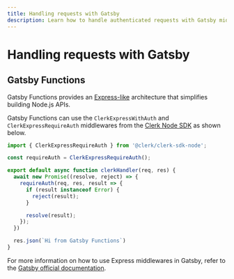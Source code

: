 ```yaml
---
title: Handling requests with Gatsby
description: Learn how to handle authenticated requests with Gatsby middleware using Clerk.
---
```


# Handling requests with Gatsby

## Gatsby Functions

Gatsby Functions provides an [Express-like](https://expressjs.com/) architecture that simplifies building Node.js APIs.

Gatsby Functions can use the `ClerkExpressWithAuth` and `ClerkExpressRequireAuth` middlewares from the [Clerk Node SDK](/docs/backend-requests/handling/nodejs) as shown below.

```js
import { ClerkExpressRequireAuth } from '@clerk/clerk-sdk-node';

const requireAuth = ClerkExpressRequireAuth();

export default async function clerkHandler(req, res) {
  await new Promise((resolve, reject) => {
    requireAuth(req, res, result => {
      if (result instanceof Error) {
        reject(result);
      }

      resolve(result);
    });
  })

  res.json(`Hi from Gatsby Functions`)
}
```

For more information on how to use Express middlewares in Gatsby, refer to the [Gatsby official documentation](https://www.gatsbyjs.com/docs/reference/functions/middleware-and-helpers/#custom-middleware).